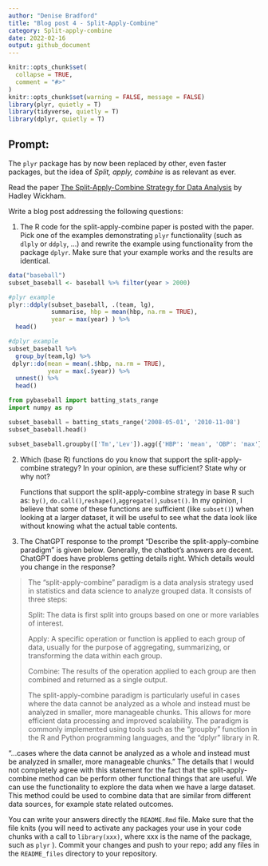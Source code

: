 ```yaml
---
author: "Denise Bradford"
title: "Blog post 4 - Split-Apply-Combine"
category: Split-apply-combine
date: 2022-02-16
output: github_document
---
```


<!-- README.md is generated from README.Rmd. Please edit that file -->

```r
knitr::opts_chunk$set(
  collapse = TRUE,
  comment = "#>"
)
knitr::opts_chunk$set(warning = FALSE, message = FALSE) 
library(plyr, quietly = T)
library(tidyverse, quietly = T)
library(dplyr, quietly = T)
```

## Prompt:

The `plyr` package has by now been replaced by other, even faster
packages, but the idea of *Split, apply, combine* is as relevant as
ever.

Read the paper [The Split-Apply-Combine Strategy for Data
Analysis](https://www.jstatsoft.org/article/view/v040i01) by Hadley
Wickham.

Write a blog post addressing the following questions:

1.  The R code for the split-apply-combine paper is posted with the
    paper. Pick one of the examples demonstrating `plyr` functionality
    (such as `dlply` or `ddply`, ...) and rewrite the example using
    functionality from the package `dplyr`. Make sure that your example
    works and the results are identical.
```r
data("baseball")
subset_baseball <- baseball %>% filter(year > 2000)

#plyr example
plyr::ddply(subset_baseball, .(team, lg), 
            summarise, hbp = mean(hbp, na.rm = TRUE), 
            year = max(year) ) %>% 
  head()

#dplyr example
subset_baseball %>% 
  group_by(team,lg) %>% 
 dplyr::do(mean = mean(.$hbp, na.rm = TRUE),
           year = max(.$year)) %>% 
  unnest() %>%
  head()

```

```python
from pybaseball import batting_stats_range
import numpy as np

subset_baseball = batting_stats_range('2008-05-01', '2010-11-08')
subset_baseball.head()

subset_baseball.groupby(['Tm','Lev']).agg({'HBP': 'mean', 'OBP': 'max'}).head()

```

2.  Which (base R) functions do you know that support the
    split-apply-combine strategy? In your opinion, are these sufficient?
    State why or why not?
    
    Functions that support the split-apply-combine strategy in base R such as: 
    `by()`, `do.call()`,`reshape()`,`aggregate()`,`subset()`.
    In my opinion, I believe that some of these functions are 
    sufficient (like `subset()`) when looking at a larger dataset, 
    it will be useful to see what the data look like without
    knowing what the actual table contents. 

3. The ChatGPT response to the prompt "Describe the split-apply-combine paradigm" is given below. Generally, the chatbot's answers are decent. ChatGPT does have problems getting details right. Which details would you change in the response? 

    
>    The "split-apply-combine" paradigm is a data analysis strategy used in statistics and data science to analyze grouped data. It consists of three steps:
>
>    Split: The data is first split into groups based on one or more variables of interest.
>
>    Apply: A specific operation or function is applied to each group of data, usually for the purpose of aggregating, summarizing, or transforming the data within each group.
>
> Combine: The results of the operation applied to each group are then combined and returned as a single output.
>
> The split-apply-combine paradigm is particularly useful in cases where the data cannot be analyzed as a whole and instead must be analyzed in smaller, more manageable chunks. This allows for more efficient data processing and improved scalability. The paradigm is commonly implemented using tools such as the "groupby" function in the R and Python programming languages, and the "dplyr" library in R.

"...cases where the data cannot be analyzed as a whole and instead must be analyzed in smaller, more manageable chunks." The details that I would not completely agree with this statement for the fact that the split-apply-combine method can be perform other functional things that are useful. We can use the functionality to explore the data when we have a large dataset. This method could be used to combine data that are similar from different data sources, for example state related outcomes.

You can write your answers directly the `README.Rmd` file. 
Make sure that the file knits (you will need to activate any packages your use in your code chunks with a call to `library(xxx)`, where xxx is the name of the package, such as `plyr` ).
Commit your changes and push to your repo;  add any files in the `README_files` directory to your repository. 

